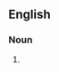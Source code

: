 {{also|by-ways}}

==English==

===Noun===
{{head|en|noun plural form}}

# {{plural of|byway|lang=en}}